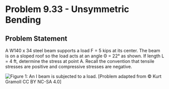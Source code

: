 # Problem 9.33 - Unsymmetric Bending {.unnumbered}

## Problem Statement

A W140 x 34 steel beam supports a load F = 5 kips at its center. The beam is on a sloped roof so the load acts at an angle Θ = 22° as shown. If length L = 4 ft, determine the stress at point A. Recall the convention that tensile stresses are positive and compressive stresses are negative.

![Figure 1: An I beam is subjected to a load.](images/484.png){fig-alt="A S10x35 steel I-beam is subjected to a single load. The beam is of length 2L and the load F is applied a distance of L from the left end. The beam has a height of 10 in and a width of 4.944 in. The beam is at an angle of theta."}
\[Problem adapted from © Kurt Gramoll CC BY NC-SA 4.0\]